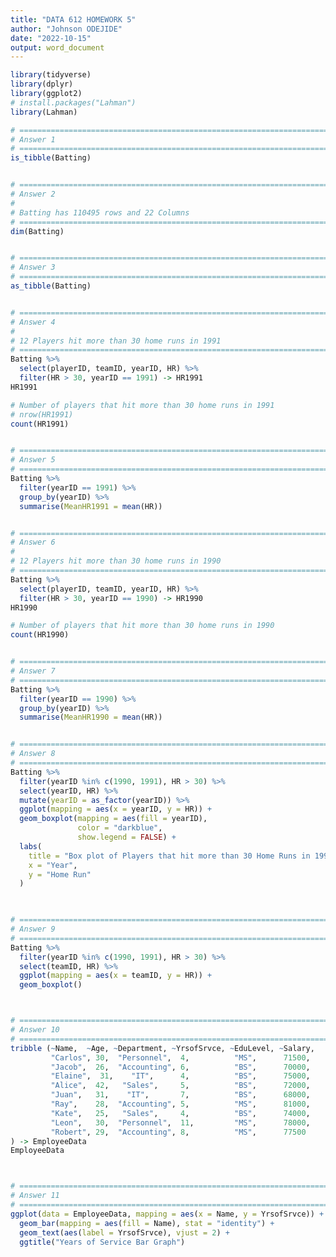 ```yaml
---
title: "DATA 612 HOMEWORK 5"
author: "Johnson ODEJIDE"
date: "2022-10-15"
output: word_document
---
```


```r
library(tidyverse)
library(dplyr)
library(ggplot2)
# install.packages("Lahman")
library(Lahman)

# =======================================================================
# Answer 1
# =======================================================================
is_tibble(Batting)


# =======================================================================
# Answer 2
# 
# Batting has 110495 rows and 22 Columns
# =======================================================================
dim(Batting)


# =======================================================================
# Answer 3
# =======================================================================
as_tibble(Batting)


# =======================================================================
# Answer 4
# 
# 12 Players hit more than 30 home runs in 1991
# =======================================================================
Batting %>%
  select(playerID, teamID, yearID, HR) %>%
  filter(HR > 30, yearID == 1991) -> HR1991
HR1991

# Number of players that hit more than 30 home runs in 1991
# nrow(HR1991)
count(HR1991)


# =======================================================================
# Answer 5
# =======================================================================
Batting %>%
  filter(yearID == 1991) %>%
  group_by(yearID) %>%
  summarise(MeanHR1991 = mean(HR))


# =======================================================================
# Answer 6
#
# 12 Players hit more than 30 home runs in 1990
# =======================================================================
Batting %>%
  select(playerID, teamID, yearID, HR) %>%
  filter(HR > 30, yearID == 1990) -> HR1990
HR1990

# Number of players that hit more than 30 home runs in 1990
count(HR1990)


# =======================================================================
# Answer 7
# =======================================================================
Batting %>%
  filter(yearID == 1990) %>%
  group_by(yearID) %>%
  summarise(MeanHR1990 = mean(HR))


# =======================================================================
# Answer 8
# =======================================================================
Batting %>%
  filter(yearID %in% c(1990, 1991), HR > 30) %>%
  select(yearID, HR) %>%
  mutate(yearID = as_factor(yearID)) %>%
  ggplot(mapping = aes(x = yearID, y = HR)) +
  geom_boxplot(mapping = aes(fill = yearID), 
               color = "darkblue", 
               show.legend = FALSE) +
  labs(
    title = "Box plot of Players that hit more than 30 Home Runs in 1990 and 1991",
    x = "Year",
    y = "Home Run"
  )
  


# =======================================================================
# Answer 9
# =======================================================================
Batting %>%
  filter(yearID %in% c(1990, 1991), HR > 30) %>%
  select(teamID, HR) %>%
  ggplot(mapping = aes(x = teamID, y = HR)) +
  geom_boxplot()



# =======================================================================
# Answer 10
# =======================================================================
tribble (~Name,  ~Age, ~Department, ~YrsofSrvce, ~EduLevel, ~Salary,
         "Carlos", 30,  "Personnel",  4,          "MS",      71500,
         "Jacob",  26,  "Accounting", 6,          "BS",      70000,
         "Elaine",  31,    "IT",      4,          "BS",      75000,
         "Alice",  42,   "Sales",     5,          "BS",      72000,
         "Juan",   31,    "IT",       7,          "BS",      68000,
         "Ray",    28,  "Accounting", 5,          "MS",      81000,
         "Kate",   25,   "Sales",     4,          "BS",      74000,
         "Leon",   30,  "Personnel",  11,         "MS",      78000,
         "Robert", 29,  "Accounting", 8,          "MS",      77500
) -> EmployeeData
EmployeeData



# =======================================================================
# Answer 11
# =======================================================================
ggplot(data = EmployeeData, mapping = aes(x = Name, y = YrsofSrvce)) +
  geom_bar(mapping = aes(fill = Name), stat = "identity") +
  geom_text(aes(label = YrsofSrvce), vjust = 2) +
  ggtitle("Years of Service Bar Graph")

```